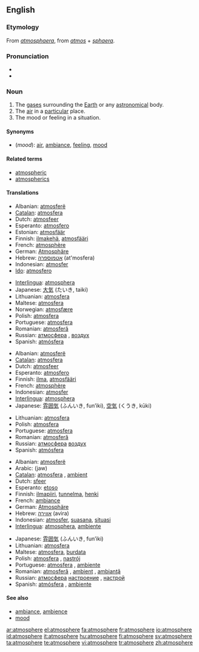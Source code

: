 {{see|atmosphère}}
{{wikipedia|dab=Atmosphere (disambiguation)|Atmosphere}}
==English==
===Etymology===
From {{NL.}} ''[[atmosphaera]]'', from {{Gr.}} ''[[atmos]]'' + {{L.}} ''[[sphaera]]''.

===Pronunciation===
*{{IPA|/ˈætməsˌfɪɹ/ ([[w:General American|GA]]), /ˈɑtməsˌfɛə/ ([[w:Received Pronunciation|RP]])}}
*{{audio|en-us-atmosphere.ogg|Audio (US)}}

===Noun===
{{wikipedia|atmosphere|Atmosphere (layer of gases)}}
{{en-noun}}

# The [[gas]]es surrounding the [[Earth]] or any [[astronomical]] body.
# The [[air]] in a [[particular]] place.
# The mood or feeling in a situation.

====Synonyms====
*(''mood''): [[air]], [[ambiance]], [[feeling]], [[mood]]

====Related terms====
*[[atmospheric]]
*[[atmospherics]]

====Translations====
{{trans-top|gases surrounding the Earth}}
*Albanian: [[atmosferë]]
*[[Catalan]]: [[atmosfera]] {{f}}
*Dutch: [[atmosfeer]] {{m}}
*Esperanto: [[atmosfero]]
*Estonian: [[atmosfäär]]
*Finnish: [[ilmakehä]], [[atmosfääri]]
*French: [[atmosphère]] {{m}}
*German: [[Atmosphäre]] {{f}}
*Hebrew: [[אטמוספרה]] (at'mosfera) {{f}}
*Indonesian: [[atmosfer]]
*[[Ido]]: [[atmosfero]]
{{trans-mid}}
*[[Interlingua]]: [[atmosphera]]
*Japanese: [[大気]] (たいき, taiki)
*Lithuanian: [[atmosfera]] {{f}}
*Maltese: [[atmosfera]] {{f}}
*Norwegian: [[atmosfære]] {{m}}
*Polish: [[atmosfera]] {{f}}
*Portuguese: [[atmosfera]] {{f}}
*Romanian: [[atmosferă]] {{f}}
*Russian: [[атмосфера]] {{f}}, [[воздух]] {{m}}
*Spanish: [[atmósfera]] {{f}}
{{trans-bottom}}

{{trans-top|air in a particular place}}
*Albanian: [[atmosferë]]
*[[Catalan]]: [[atmosfera]] {{f}}
*Dutch: [[atmosfeer]] {{m}}
*Esperanto: [[atmosfero]]
*Finnish: [[ilma]], [[atmosfääri]]
*French: [[atmosphère]] {{m}}
*Indonesian: [[atmosfer]]
*[[Interlingua]]: [[atmosphera]]
*Japanese: [[雰囲気]] (ふんいき, fun’iki), [[空気]] (くうき, kūki)
{{trans-mid}}
*Lithuanian: [[atmosfera]] {{f}}
*Polish: [[atmosfera]] {{f}}
*Portuguese: [[atmosfera]] {{f}}
*Romanian: [[atmosferă]] {{f}}
*Russian: [[атмосфера]] {{f}} [[воздух]] {{m}}
*Spanish: [[atmósfera]] {{f}}
{{trans-bottom}}

{{trans-top|mood or feeling}}
*Albanian: [[atmosferë]]
*Arabic: {{ARchar|[[جو]]}} (jaw)
*[[Catalan]]: [[atmosfera]] {{f}}, [[ambient]] {{m}}
*Dutch: [[sfeer]] {{m}}
*Esperanto: [[etoso]]
*Finnish: [[ilmapiiri]], [[tunnelma]], [[henki]]
*French: [[ambiance]] {{f}}
*German: [[Atmosphäre]]  {{f}}
*Hebrew: [[אווירה]] (avira) {{f}}
*Indonesian: [[atmosfer]], [[suasana]], [[situasi]]
*[[Interlingua]]: [[atmosphera]], [[ambiente]]
{{trans-mid}}
*Japanese: [[雰囲気]] (ふんいき, fun’iki)
*Lithuanian: [[atmosfera]] {{f}}
*Maltese: [[atmosfera]], [[burdata]]
*Polish: [[atmosfera]] {{f}}, [[nastrój]] {{m}}
*Portuguese: [[atmosfera]] {{f}}, [[ambiente]] {{m}}
*Romanian: [[atmosferă]] {{f}}, [[ambient]] {{m}}, [[ambianţă]] {{f}}
*Russian: [[атмосфера]] {{f}} [[настроение]] {{n}}, [[настрой]] {{m}}
*Spanish: [[atmósfera]] {{f}}, [[ambiente]] {{m}}
{{trans-bottom}}

====See also====
*[[ambiance]], [[ambience]]
*[[mood]]

[[ar:atmosphere]]
[[el:atmosphere]]
[[fa:atmosphere]]
[[fr:atmosphere]]
[[io:atmosphere]]
[[id:atmosphere]]
[[it:atmosphere]]
[[hu:atmosphere]]
[[fi:atmosphere]]
[[sv:atmosphere]]
[[ta:atmosphere]]
[[te:atmosphere]]
[[vi:atmosphere]]
[[tr:atmosphere]]
[[zh:atmosphere]]